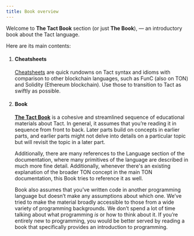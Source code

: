 ```yaml
---
title: Book overview
---
```



Welcome to **The Tact Book** section (or just **The Book**), — an introductory book about the Tact language.

Here are its main contents:

<Steps>

1. #### Cheatsheets

   [Cheatsheets](/book/cs/from-func) are quick rundowns on Tact syntax and idioms with comparison to other blockchain languages, such as FunC (also on TON) and Solidity (Ethereum blockchain). Use those to transition to Tact as swiftly as possible.

   <CardGrid>
     <LinkCard
       title="Go to the first cheatsheet"
       href="/book/cs/from-func"
     />
   </CardGrid>

2. #### Book

   [**The Tact Book**](/book/types) is a cohesive and streamlined sequence of educational materials about Tact. In general, it assumes that you’re reading it in sequence from front to back. Later parts build on concepts in earlier parts, and earlier parts might not delve into details on a particular topic but will revisit the topic in a later part.

   Additionally, there are many references to the Language section of the documentation, where many primitives of the language are described in much more fine detail. Additionally, whenever there's an existing explanation of the broader TON concept in the main TON documentation, this Book tries to reference it as well.

   Book also assumes that you’ve written code in another programming language but doesn’t make any assumptions about which one. We’ve tried to make the material broadly accessible to those from a wide variety of programming backgrounds. We don’t spend a lot of time talking about what programming _is_ or how to think about it. If you’re entirely new to programming, you would be better served by reading a book that specifically provides an introduction to programming.

   <CardGrid>
     <LinkCard
       title="Proceed to the Book itself"
       href="/book/types"
     />
   </CardGrid>

</Steps>
